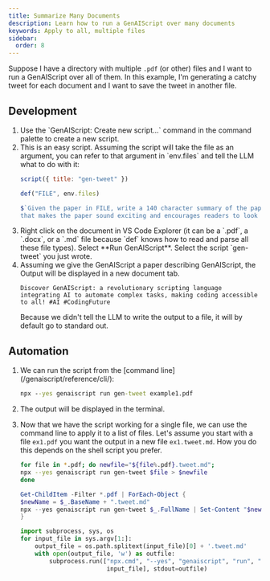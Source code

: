 ```yaml
---
title: Summarize Many Documents
description: Learn how to run a GenAIScript over many documents
keywords: Apply to all, multiple files
sidebar:
  order: 8
---
```


Suppose I have a directory with multiple `.pdf` (or other) files and I want to run a GenAIScript over all of them.
In this example, I'm generating a catchy tweet for each document and I want to save the tweet in another file.

## Development

<Steps>
<ol>
<li>
Use the `GenAIScript: Create new script...` command in the command palette to create a new script.
</li><li>
This is an easy script.  Assuming the script will take the file as an argument, 
you can refer to that argument in `env.files` and tell the LLM what to do with it:

```js title="gen-tweet.genai.js"
script({ title: "gen-tweet" })

def("FILE", env.files)

$`Given the paper in FILE, write a 140 character summary of the paper 
that makes the paper sound exciting and encourages readers to look at it.`      
```

</li><li>
Right click on the document in VS Code Explorer (it can be a `.pdf`, a `.docx`, or a `.md` file 
because `def` knows how to read and parse all these file types).
Select **Run GenAIScript**. Select the script `gen-tweet` you just wrote.
</li><li>
Assuming we give the GenAIScript a paper describing GenAIScript, the Output will be displayed in a new document tab.

```plaintext wrap
Discover GenAIScript: a revolutionary scripting language integrating AI to automate complex tasks, making coding accessible to all! #AI #CodingFuture
```

Because we didn't tell the LLM to write the output to a file, it will by default go to standard out. 
</li>
</ol>

</Steps>

## Automation

<Steps>
<ol>
<li>
We can run the script from the [command line](/genaiscript/reference/cli/):

```cmd wrap
npx --yes genaiscript run gen-tweet example1.pdf
```

</li><li>
The output will be displayed in the terminal.
</li><li>

Now that we have the script working for a single file, we can use the command line to apply it to a list of 
files.  Let's assume you start with a file `ex1.pdf` you want the output in a new file `ex1.tweet.md`.
How you do this depends on the shell script you prefer. 

<Tabs>
  <TabItem label="bash">

```bash wrap frame="none"
for file in *.pdf; do newfile="${file%.pdf}.tweet.md";
npx --yes genaiscript run gen-tweet $file > $newfile
done
```

</TabItem>
<TabItem label="PowerShell">

```powershell wrap frame="none"
Get-ChildItem -Filter *.pdf | ForEach-Object {
$newName = $_.BaseName + ".tweet.md"
npx --yes genaiscript run gen-tweet $_.FullName | Set-Content "$newName"  
}
```
</TabItem>
<TabItem label="Python (on Windows)">

```python wrap frame="none"
import subprocess, sys, os
for input_file in sys.argv[1:]:
    output_file = os.path.splitext(input_file)[0] + '.tweet.md'
    with open(output_file, 'w') as outfile:
        subprocess.run(["npx.cmd", "--yes", "genaiscript", "run", "gen-tweet", 
                        input_file], stdout=outfile)
```
</TabItem>
</Tabs>
</li>
</ol>
</Steps>